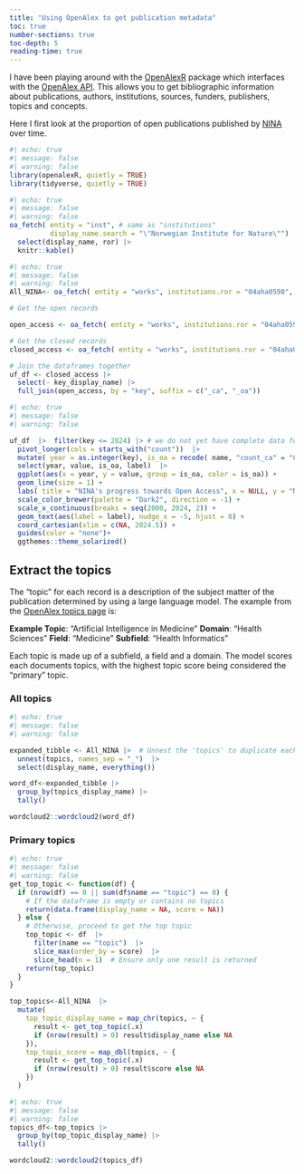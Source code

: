 ```yaml
---
title: "Using OpenAlex to get publication metadata"
toc: true
number-sections: true
toc-depth: 5
reading-time: true
---
```


I have been playing around with the [OpenAlexR](https://docs.ropensci.org/openalexR/index.html) package which interfaces with the [OpenAlex API](https://openalex.org/). This allows you to get bibliographic information about publications, authors, institutions, sources, funders, publishers, topics and concepts. 

Here I first look at the proportion of open publications published by [NINA](www.nina.no) over time.

```r
#| echo: true
#| message: false
#| warning: false
library(openalexR, quietly = TRUE)
library(tidyverse, quietly = TRUE)
```



```r
#| echo: true
#| message: false
#| warning: false
oa_fetch( entity = "inst", # same as "institutions" 
          display_name.search = "\"Norwegian Institute for Nature\"") |> 
  select(display_name, ror) |>  
  knitr::kable()
```


```r
#| echo: true
#| message: false
#| warning: false
All_NINA<- oa_fetch( entity = "works", institutions.ror = "04aha0598", type = "article", from_publication_date = "2000-01-01", is_paratext = "false" )

# Get the open records

open_access <- oa_fetch( entity = "works", institutions.ror = "04aha0598", type = "article", from_publication_date = "2000-01-01", is_paratext = "false", is_oa = "true", group_by = "publication_year" )

# Get the closed records
closed_access <- oa_fetch( entity = "works", institutions.ror = "04aha0598", type = "article", from_publication_date = "2000-01-01", is_paratext = "false", is_oa = "false", group_by = "publication_year" )

# Join the dataframes together
uf_df <- closed_access |>  
  select(- key_display_name) |>  
  full_join(open_access, by = "key", suffix = c("_ca", "_oa"))

```
 

```r
#| echo: true
#| message: false
#| warning: false

uf_df  |>  filter(key <= 2024) |> # we do not yet have complete data for 2024
  pivot_longer(cols = starts_with("count"))  |> 
  mutate( year = as.integer(key), is_oa = recode( name, "count_ca" = "Closed Access", "count_oa" = "Open Access" ), label = if_else(key < 2024, NA_character_, is_oa) )  |> 
  select(year, value, is_oa, label)  |> 
  ggplot(aes(x = year, y = value, group = is_oa, color = is_oa)) + 
  geom_line(size = 1) + 
  labs( title = "NINA's progress towards Open Access", x = NULL, y = "Number of journal articles") +
  scale_color_brewer(palette = "Dark2", direction = -1) +
  scale_x_continuous(breaks = seq(2000, 2024, 2)) + 
  geom_text(aes(label = label), nudge_x = -5, hjust = 0) + 
  coord_cartesian(xlim = c(NA, 2024.5)) + 
  guides(color = "none")+ 
  ggthemes::theme_solarized()
```

## Extract the topics

The "topic" for each record is a description of the subject matter of the publication determined by using a large language model. The example from the [OpenAlex topics page](https://help.openalex.org/how-it-works/topics) is: 

**Example Topic**: "Artificial Intelligence in Medicine"
**Domain**: "Health Sciences"
**Field**: "Medicine"
**Subfield**: "Health Informatics"

Each topic is made up of a subfield, a field and a domain. The model scores each documents topics, with the highest topic score being considered the "primary" topic. 

### All topics

```r
#| echo: true
#| message: false
#| warning: false

expanded_tibble <- All_NINA |>  # Unnest the 'topics' to duplicate each row for each topic 
  unnest(topics, names_sep = "_")  |> 
  select(display_name, everything())

word_df<-expanded_tibble |> 
  group_by(topics_display_name) |> 
  tally()

wordcloud2::wordcloud2(word_df)

```

### Primary topics
```r
#| echo: true
#| message: false
#| warning: false
get_top_topic <- function(df) {
  if (nrow(df) == 0 || sum(df$name == "topic") == 0) {
    # If the dataframe is empty or contains no topics
    return(data.frame(display_name = NA, score = NA))
  } else {
    # Otherwise, proceed to get the top topic
    top_topic <- df  |> 
      filter(name == "topic")  |> 
      slice_max(order_by = score)  |> 
      slice_head(n = 1)  # Ensure only one result is returned
    return(top_topic)
  }
}

top_topics<-All_NINA  |> 
  mutate(
    top_topic_display_name = map_chr(topics, ~ {
      result <- get_top_topic(.x)
      if (nrow(result) > 0) result$display_name else NA
    }),
    top_topic_score = map_dbl(topics, ~ {
      result <- get_top_topic(.x)
      if (nrow(result) > 0) result$score else NA
    })
  )

```

```r
#| echo: true
#| message: false
#| warning: false
topics_df<-top_topics |> 
  group_by(top_topic_display_name) |> 
  tally()

wordcloud2::wordcloud2(topics_df)
```

